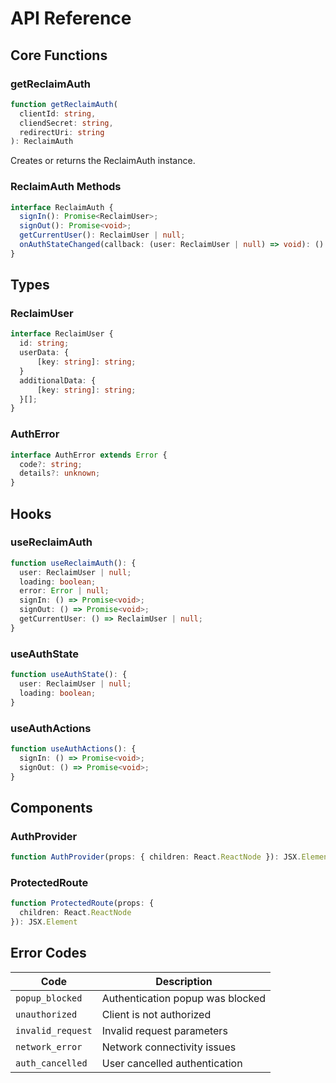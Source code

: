 # API Reference

## Core Functions

### getReclaimAuth

```typescript
function getReclaimAuth(
  clientId: string,
  cliendSecret: string,
  redirectUri: string
): ReclaimAuth
```

Creates or returns the ReclaimAuth instance.

### ReclaimAuth Methods

```typescript
interface ReclaimAuth {
  signIn(): Promise<ReclaimUser>;
  signOut(): Promise<void>;
  getCurrentUser(): ReclaimUser | null;
  onAuthStateChanged(callback: (user: ReclaimUser | null) => void): () => void;
}
```

## Types

### ReclaimUser

```typescript
interface ReclaimUser {
  id: string;
  userData: {
      [key: string]: string;
  }
  additionalData: {
      [key: string]: string;
  }[];
}
```

### AuthError

```typescript
interface AuthError extends Error {
  code?: string;
  details?: unknown;
}
```

## Hooks

### useReclaimAuth

```typescript
function useReclaimAuth(): {
  user: ReclaimUser | null;
  loading: boolean;
  error: Error | null;
  signIn: () => Promise<void>;
  signOut: () => Promise<void>;
  getCurrentUser: () => ReclaimUser | null;
}
```

### useAuthState

```typescript
function useAuthState(): {
  user: ReclaimUser | null;
  loading: boolean;
}
```

### useAuthActions

```typescript
function useAuthActions(): {
  signIn: () => Promise<void>;
  signOut: () => Promise<void>;
}
```

## Components

### AuthProvider

```typescript
function AuthProvider(props: { children: React.ReactNode }): JSX.Element
```

### ProtectedRoute

```typescript
function ProtectedRoute(props: { 
  children: React.ReactNode 
}): JSX.Element
```

## Error Codes

| Code | Description |
|------|-------------|
| `popup_blocked` | Authentication popup was blocked |
| `unauthorized` | Client is not authorized |
| `invalid_request` | Invalid request parameters |
| `network_error` | Network connectivity issues |
| `auth_cancelled` | User cancelled authentication |